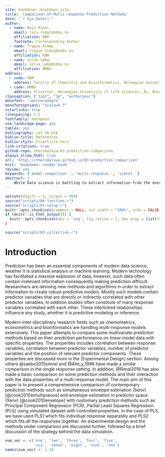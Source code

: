 ```yaml
---
site: bookdown::bookdown_site
title: 'Comparison of Multi-response Prediction Methods'
date: "`r Sys.Date()`"
author:
  - name: Raju Rimal
    email: raju.rimal@nmbu.no
    affiliation: KBM
    footnote: Corresponding Author
  - name: Trygve Almøy
    email: trygve.almoy@nmbu.no
    affiliation: KBM
  - name: Solve Sæbø
    email: solve.sabo@nmbu.no
    affiliation: NMBU
address:
  - code: KBM
    address: Faculty of Chemistry and Bioinformatics, Norwegian University of Life Sciences, Ås, Norway
  - code: NMBU
    address: Prorector, Norwegian University of Life Sciences, Ås, Norway
classoption: ["12pt", "3p", "authoryear"]
monofont: 'sourcecodepro'
monofontoptions: "Scale=0.7"
colorlinks: true
linespacing: 1.5
fontfamily: mathpazo
use-landscape-page: yes
tables: yes
bibliography: ref-db.bib
biblio-title: References
biblio-style: elsarticle-harv
link-citations: true
github-repo: therimalaya/03-prediction-comparison
always_allow_html: true
url: 'http\://therimalaya.github.io/03-prediction-comparison'
knit: 'bookdown::render_book'
review: yes
keywords: ['model-comparison ', 'multi-response ', 'simrel ']
abstract: |
    While Data science is battling to extract information from the enormous explosion of data, many estimators and algorithms are being developed for better prediction. Researchers and data scientists often introduce new methods and evaluate them based on various aspects of data. However, studies on the impact of/on model with multiple response model is limited. This study compares some newly-developed (envelope) and well-established (PLS, PCR) prediction methods based on simulated data specifically designed by varying properties such as multicollinearity, correlation between multiple responses and amount of information content in the predictor variables. This study aims to give some insight on these methods and help researcher to understand and use them for further study.
---
```


```r
options(digits = 3, scipen = 999)
source("scripts/00-function.r")
source("scripts/01-setup.r")
knitr::opts_chunk$set(comment = NULL, out.width = "100%", echo = FALSE)
if (knitr::is_html_output()) {
  knitr::opts_chunk$set(dev = 'svg', fig.retina = 2, dev.args = list(family="mono"))
}
```

```r
source("scripts/03-collection.r")
```

# Introduction #

Prediction has been an essential components of modern data science, weather it is statistical analysis or machine learning. Modern technology has facilitated a massive explosion of data, however, such data often contain irrelevant information consequently making prediction difficult. Researchers are devising new methods and algorithms in order to extract information to create robust predictive models. Mostly such models contain predictor variables that are directly or indirectly correlated with other predictor variables. In addition studies often constitute of many response variables correlated with each other. These interlinked relationships influence any study, whether it is predictive modeling or inference.

Modern inter-disciplinary research fields such as chemometrics, econometrics and bioinformatics are handling multi-response models extensively. This paper attempts to compare some multivariate prediction methods based on their prediction performance on linear model data with specific properties. The properties includes correlation between response variables, correlation between predictor variables, number of predictor variables and the position of relevant predictor components. These properties are discussed more in the [Experimental Design] section. Among others @saebo2015simrel and @Alm_y_1996 have made a similar comparison in the single response setting. In addition, @Rimal2018 has also made a basic comparison on some prediction methods and their interaction with the data properties of a multi-response model. The main aim of this paper is to present a comprehensive comparison of contemporary prediction methods such as simultaneous envelope estimation (Senv) [@cook2015simultaneous] and envelope estimation in predictor space (Xenv) [@cook2010envelope] with customary prediction methods such as Principal Component Regression (PCR), Partial Least Squares Regression (PLS) using simulated dataset with controlled properties. In the case of PLS, we have used PLS1 which fits individual response separately and PLS2 which fits all the responses together. An experimental design and the methods under comparison are discussed further, followed by a brief discussion of the strategy behind the data simulation.


```r
num_vec <- c('one', 'two', 'three', 'four', 'five', 
             'six', 'seven', 'eight', 'nine', 'ten')
names(num_vec) <- 1:10
```
